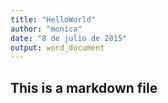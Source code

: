 ```yaml
---
title: "HelloWorld"
author: "monica"
date: "8 de julio de 2015"
output: word_document
---
```

## This is a markdown file
